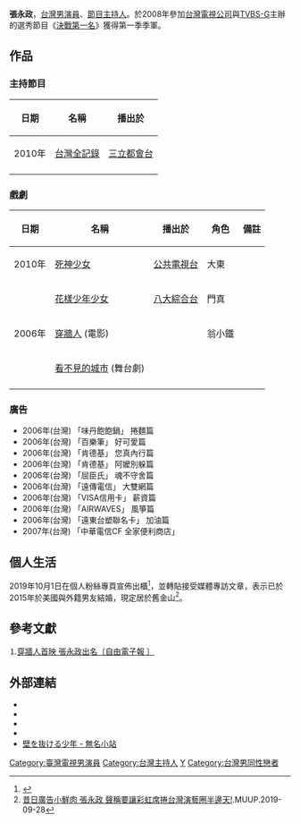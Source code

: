 {{primarysources|time=2010-11-30T04:47:49+00:00}}
{{藝人
| 姓名     = 張永政
| 類型     = 男藝人
| 圖片     = 
| 圖片尺寸 = 
| 圖片簡介 = 
| 羅馬拼音 = Chang Yung-Cheng
| 英文名   = Josh Chang
| 綽號     = 柏蔓、小奇、奇異果
| 其他藝名 = 張永奇
| 國籍     = {{ROC}}
| 民族     = 
| 籍貫     = 
| 出生日期 = {{birth date and age|1985|2|8}}
| 出生地點 = {{TWN}}
| 逝世日期 = 
| 逝世地點 = 
| 職業     = [[演員|演員]]、[[主持人|主持人]]
| 語言     = 
| 教育程度 = [[中国科技大学_(台湾)|中国科技大学]]建築系
| 宗教信仰 = 
| 配偶     = 外籍男友（2015結婚）
| 兒女     = 
| 父母     = 
| 音樂類型 = 
| 演奏樂器 = 
| 出身地   = 
| 出道作   = 
| 出道日期 = {{start date and age|2005}}
| 代表作   = 《[[穿牆人|穿牆人]]》<br>《[[決戰第一名|決戰第一名]]》
| 活躍年代 = 
| 唱片公司 = 
| 經紀公司 = [[最佳娛樂|最佳娛樂]]
| 相關團體 = 
| 獎項     = 
| IMDb    = 6653234
}}

'''張永政'''{{BD|1985年|2月8日|catIdx=C張}}，[[台灣|台灣]][[演員|男演員]]、[[主持人|節目主持人]]。於2008年參加[[台灣電視公司|台灣電視公司]]與[[TVBS-G|TVBS-G]]主辦的選秀節目《[[決戰第一名|決戰第一名]]》獲得第一季季軍。

==作品==
===主持節目===
{| class="wikitable"
!日期||名稱||播出於
|-
|2010年||[[台灣全記錄|台灣全記錄]]||[[三立都會台|三立都會台]]
|-
|}

===戲劇===
{| class="wikitable"
|- bgcolor="#CCCCCC" align="center"
!日期
!名稱
!播出於
!角色
!備註
|-
|rowspan="1"|2010年
|[[死神少女|死神少女]]
|[[公共電視台|公共電視台]]
|大東
|
|-
|rowspan="3"|2006年
|[[花樣少年少女_(台灣電視劇)|花樣少年少女]]
|[[八大綜合台|八大綜合台]]
|門真
|
|-
|[[穿牆人|穿牆人]] (電影)
|
|翁小鐵
|
|-
|[[看不見的城市|看不見的城市]] (舞台劇)
|
|
|
|-
|}

===廣告===

*2006年(台灣)  「味丹飽飽鍋」 捲麵篇
*2006年(台灣)  「百樂筆」 好可愛篇
*2006年(台灣)  「肯德基」 您真內行篇 
*2006年(台灣)  「肯德基」 阿嬤別躲篇
*2006年(台灣)  「屈臣氏」 魂不守舍篇
*2006年(台灣)  「遠傳電信」 大雙網篇
*2006年(台灣)  「VISA信用卡」 薪資篇
*2006年(台灣)  「AIRWAVES」 風箏篇
*2006年(台灣)  「遠東台塑聯名卡」 加油篇
*2007年(台灣)  「中華電信CF 全家便利商店」 


==個人生活==
2019年10月1日在個人粉絲專頁宣佈出櫃<ref>{{Cite web |url=https://www.facebook.com/Josh.Chang.Taiwan/videos/3043376112356179/ |title=Are you guys ready? 你準備好了嗎？ |accessdate=2019-10-02 |archive-date=2020-07-26 |archive-url=https://web.archive.org/web/20200726145821/https://www.facebook.com/Josh.Chang.Taiwan/videos/3043376112356179/ |dead-url=no }}</ref>，並轉貼接受媒體專訪文章，表示已於2015年於美國與外籍男友結婚，現定居於舊金山<ref>[https://makeup.com.tw/%e6%98%94%e6%97%a5%e5%bb%a3%e5%91%8a%e5%b0%8f%e9%ae%ae%e8%82%89-%e5%bc%b5%e6%b0%b8%e6%94%bf-%e8%81%b2%e7%a8%b1%e8%a6%81%e8%ae%93%e5%bd%a9%e8%99%b9%e5%b8%ad%e6%8d%b2%e5%8f%b0%e7%81%a3%e6%bc%94%e8%97%9d/ 昔日廣告小鮮肉 張永政 聲稱要讓彩虹席捲台灣演藝圈半邊天!]{{Dead link|date=2020年4月 |bot=InternetArchiveBot |fix-attempted=yes }}.MUUP.2019-09-28</ref>。

==參考文獻==
⒈[https://web.archive.org/web/20120215040715/http://www.libertytimes.com.tw/2007/new/oct/23/today-show12.htm 穿牆人首映 張永政出名〔自由電子報 〕]

==外部連結==
*{{facebook|Josh.Chang.Taiwan|♪ 壁を抜ける少年 ♪ || 張永政 || ♪}}
*{{Sinaweibo|1789671331張永政Josh}}
* {{imdb name|6653234}}{{en}}
* {{Mtime people|1273564}}
*[https://web.archive.org/web/20111006010547/http://www.wretch.cc/blog/jessebibi 壁を抜ける少年 - 無名小站]

{{DEFAULTSORT:Chang, Yung-Cheng}}
[[Category:臺灣電視男演員|Category:臺灣電視男演員]]
[[Category:台灣主持人|Category:台灣主持人]]
[[Category:張姓|Y]]
[[Category:台灣男同性戀者|Category:台灣男同性戀者]]